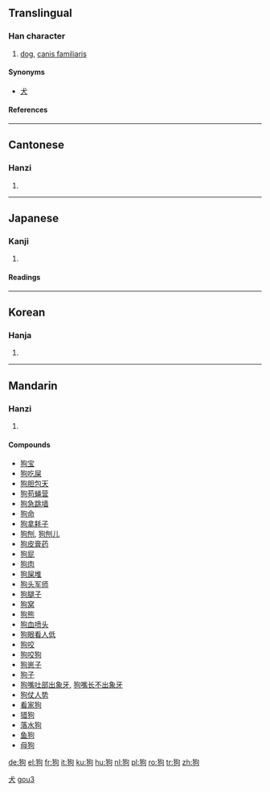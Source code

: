 ==Translingual==

===Han character===
{{Han char|rn=94|rad=犬|as=05|sn=8|four=4722<sub>0</sub>|canj=大竹心口 (KHPR)}}

# [[dog]], [[canis familiaris]]

====Synonyms====
*[[犬]]
====References====
{{Han ref|kx=0709.120|dkj=20345|dj=1121.220|hdz=21341.050|uh=72D7|ud=29399|bh=AAAF|bd=43695}}

----
==Cantonese==
===Hanzi===
{{yue-hanzi|jyut=|y=gau2}}
# {{defn|Cantonese}}

----
==Japanese==
===Kanji===
{{ja-kanji|grade=|rs=犬05}}
# {{defn|Japanese}}
====Readings====
{{ja-readings|on=[[こう]] (kō), [[く]] (ku)|kun=[[いぬ]] (inu)}}
----
==Korean==
===Hanja===
{{ko-hanja|hangeul=구|eumhun=|rv=gu|mr=ku|y=kwu}}
# {{defn|Korean}}

----
==Mandarin==
===Hanzi===
{{cmn-hanzi|pin=[[gǒu]] (gou3)|wg=kou<sup>3</sup>}}
# {{defn|Mandarin}}

====Compounds====
*[[狗宝]]
*[[狗吃屎]]
*[[狗胆包天]]
*[[狗苟蝇营]]
*[[狗急跳墙]]
*[[狗命]]
*[[狗拿耗子]]
*[[狗刨]], [[狗刨儿]]
*[[狗皮膏药]]
*[[狗屁]]
*[[狗肉]]
*[[狗屎堆]]
*[[狗头军师]]
*[[狗腿子]]
*[[狗窝]]
*[[狗熊]]
*[[狗血喷头]]
*[[狗眼看人低]]
*[[狗咬]]
*[[狗咬狗]]
*[[狗崽子]]
*[[狗子]]
*[[狗嘴吐部出象牙]], [[狗嘴长不出象牙]]
*[[狗仗人势]]
*[[看家狗]]
*[[猎狗]]
*[[落水狗]]
*[[鱼狗]]
*[[母狗]]

[[Category:zh-tw:Dogs|犬]]
[[Category:zh-cn:Dogs|gou3]]

[[de:狗]]
[[el:狗]]
[[fr:狗]]
[[it:狗]]
[[ku:狗]]
[[hu:狗]]
[[nl:狗]]
[[pl:狗]]
[[ro:狗]]
[[tr:狗]]
[[zh:狗]]